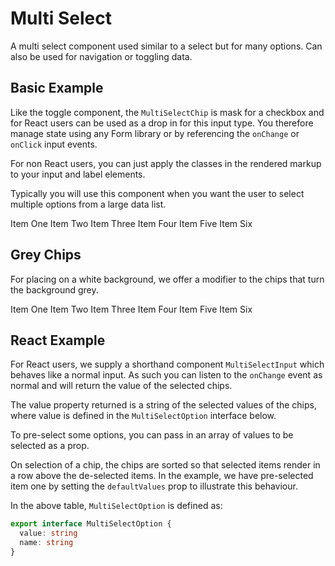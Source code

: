 
<Meta title="MultiSelect" />

# Multi Select

A multi select component used similar to a select but for many options. Can also be used for navigation or toggling data.

## Basic Example

Like the toggle component, the `MultiSelectChip` is mask for a checkbox and for React users can be used as a drop in for this input type. You therefore manage state using any Form library or by referencing the `onChange` or `onClick` input events.

For non React users, you can just apply the classes in the rendered markup to your input and label elements.

Typically you will use this component when you want the user to select multiple options from a large data list.

<Canvas>
  <Story name="Basic Example">
    <MultiSelect>
      <MultiSelectChip id="item-1">Item One</MultiSelectChip>
      <MultiSelectChip id="item-2">Item Two</MultiSelectChip>
      <MultiSelectChip id="item-3">Item Three</MultiSelectChip>
      <MultiSelectChip id="item-4">Item Four</MultiSelectChip>
      <MultiSelectChip id="item-5">Item Five</MultiSelectChip>
      <MultiSelectChip id="item-6">Item Six</MultiSelectChip>
    </MultiSelect>
  </Story>
</Canvas>

<RenderHtmlMarkup component="MultiSelect" story="Basic Example" />

## Grey Chips

For placing on a white background, we offer a modifier to the chips that turn the background grey.

<Canvas>
  <Story name="Grey Chips">
    <MultiSelect>
      <MultiSelectChip className={elHasGreyChips} id="item-grey-1">
        Item One
      </MultiSelectChip>
      <MultiSelectChip className={elHasGreyChips} id="item-grey-2">
        Item Two
      </MultiSelectChip>
      <MultiSelectChip className={elHasGreyChips} id="item-grey-3">
        Item Three
      </MultiSelectChip>
      <MultiSelectChip className={elHasGreyChips} id="item-grey-4">
        Item Four
      </MultiSelectChip>
      <MultiSelectChip className={elHasGreyChips} id="item-grey-5">
        Item Five
      </MultiSelectChip>
      <MultiSelectChip className={elHasGreyChips} id="item-grey-6">
        Item Six
      </MultiSelectChip>
    </MultiSelect>
  </Story>
</Canvas>

<RenderHtmlMarkup component="MultiSelect" story="Grey Chips" />

## React Example

For React users, we supply a shorthand component `MultiSelectInput` which behaves like a normal input. As such you can listen to the `onChange` event as normal and will return the value of the selected chips.

The value property returned is a string of the selected values of the chips, where value is defined in the `MultiSelectOption` interface below.

To pre-select some options, you can pass in an array of values to be selected as a prop.

On selection of a chip, the chips are sorted so that selected items render in a row above the de-selected items. In the example, we have pre-selected item one by setting the `defaultValues` prop to illustrate this behaviour.

<ArgsTable of={MultiSelectInput} />

In the above table, `MultiSelectOption` is defined as:

```ts
export interface MultiSelectOption {
  value: string
  name: string
}
```

<Canvas>
  <Story name="React Example">
    <MultiSelectInput
      id="react-example"
      options={[
        { name: 'Item one', value: 'item-one' },
        { name: 'Item two', value: 'item-two' },
        { name: 'Item three', value: 'item-three' },
      ]}
      defaultValues={['item-one']}
    />
  </Story>
</Canvas>

<RenderHtmlMarkup component="MultiSelect" story="React Example" />
